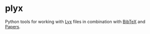 = plyx =

Python tools for working with [http://www.lyx.org/ Lyx] files in combination with [http://www.bibtex.org/ BibTeX] and [http://www.mekentosj.com/papers/ Papers].

